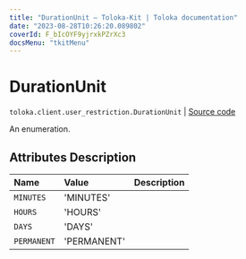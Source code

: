 ```yaml
---
title: "DurationUnit — Toloka-Kit | Toloka documentation"
date: "2023-08-28T10:26:20.089802"
coverId: F_bIcOYF9yjrxkPZrXc3
docsMenu: "tkitMenu"
---
```


# DurationUnit

`toloka.client.user_restriction.DurationUnit` | [Source code](https://github.com/Toloka/toloka-kit/blob/v1.2.1/src/client/user_restriction.py#L17)

An enumeration.

## Attributes Description

| Name | Value | Description |
| :------| :-----------| :----------| 
`MINUTES`|'MINUTES'|
`HOURS`|'HOURS'|
`DAYS`|'DAYS'|
`PERMANENT`|'PERMANENT'|